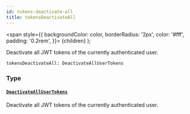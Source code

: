 ```yaml
---
id: tokens-deactivate-all
title: tokensDeactivateAll
---
```


<span
style={{
      backgroundColor: color,
      borderRadius: '2px',
      color: '#fff',
      padding: '0.2rem',
    }}>
{children}
</span>
);

Deactivate all JWT tokens of the currently authenticated user.

```graphql
tokensDeactivateAll: DeactivateAllUserTokens

```

### Type

#### [`DeactivateAllUserTokens`](/api-reference/objects/deactivate-all-user-tokens.mdx)

Deactivate all JWT tokens of the currently authenticated user.
